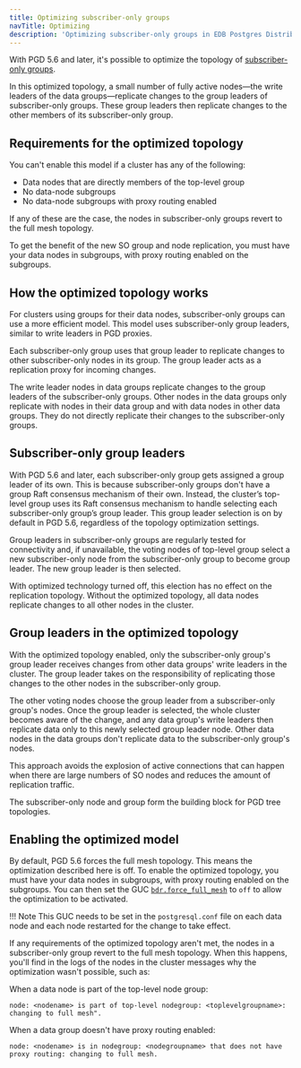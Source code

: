 ```yaml
---
title: Optimizing subscriber-only groups
navTitle: Optimizing
description: 'Optimizing subscriber-only groups in EDB Postgres Distributed.'
---
```


With PGD 5.6 and later, it's possible to optimize the topology of [subscriber-only groups](overview). 

In this optimized topology, a small number of fully active nodes&mdash;the write leaders of the data groups&mdash;replicate changes to the group leaders of subscriber-only groups. These group leaders then replicate changes to the other members of its subscriber-only group.

## Requirements for the optimized topology

You can't enable this model if a cluster has any of the following:

* Data nodes that are directly members of the top-level group
* No data-node subgroups
* No data-node subgroups with proxy routing enabled

If any of these are the case, the nodes in subscriber-only groups revert to the full mesh topology.

To get the benefit of the new SO group and node replication, you must have your data nodes in subgroups, with proxy routing enabled on the subgroups.

## How the optimized topology works

For clusters using groups for their data nodes, subscriber-only groups can use a more efficient model. This model uses subscriber-only group leaders, similar to write leaders in PGD proxies.

Each subscriber-only group uses that group leader to replicate changes to other subscriber-only nodes in its group. The group leader acts as a replication proxy for incoming changes.

The write leader nodes in data groups replicate changes to the group leaders of the subscriber-only groups. Other nodes in the data groups only replicate with nodes in their data group and with data nodes in other data groups. They do not directly replicate their changes to the subscriber-only groups.

## Subscriber-only group leaders

With PGD 5.6 and later, each subscriber-only group gets assigned a group leader of its own. 
This is because subscriber-only groups don't have a group Raft consensus mechanism of their own. 
Instead, the cluster’s top-level group uses its Raft consensus mechanism to handle selecting each subscriber-only group’s group leader.
This group leader selection is on by default in PGD 5.6, regardless of the topology optimization settings.

Group leaders in subscriber-only groups are regularly tested for connectivity and, if unavailable, the voting nodes of top-level group select a new subscriber-only node from the subscriber-only group to become group leader. 
The new group leader is then selected.

With optimized technology turned off, this election has no effect on the replication topology. Without the optimized topology, all data nodes replicate changes to all other nodes in the cluster.

## Group leaders in the optimized topology

With the optimized topology enabled, only the subscriber-only group's group leader receives changes from other data groups' write leaders in the cluster. The group leader takes on the responsibility of replicating those changes to the other nodes in the subscriber-only group.

The other voting nodes choose the group leader from a subscriber-only group's nodes.
Once the group leader is selected, the whole cluster becomes aware of the change, and any data group's write leaders then replicate data only to this newly selected group leader node. 
Other data nodes in the data groups don't replicate data to the subscriber-only group's nodes.

This approach avoids the explosion of active connections that can happen when there are large numbers of SO nodes and reduces the amount of replication traffic.

The subscriber-only node and group form the building block for PGD tree topologies.

## Enabling the optimized model

By default, PGD 5.6 forces the full mesh topology. This means the optimization described here is off.
To enable the optimized topology, you must have your data nodes in subgroups, with proxy routing enabled on the subgroups.
You can then set the GUC [`bdr.force_full_mesh`](/pgd/5.8/reference/pgd-settings#bdrforce_full_mesh) to `off` to allow the optimization to be activated.

!!! Note
    This GUC needs to be set in the `postgresql.conf` file on each data node and each node restarted for the change to take effect.

If any requirements of the optimized topology aren't met, the nodes in a subscriber-only group revert to the full mesh topology. When this happens, you'll find in the logs of the nodes in the cluster messages why the optimization wasn't possible, such as:

When a data node is part of the top-level node group:

```plaintext
node: <nodename> is part of top-level nodegroup: <toplevelgroupname>: changing to full mesh".
```

When a data group doesn't have proxy routing enabled:

```plaintext
node: <nodename> is in nodegroup: <nodegroupname> that does not have proxy routing: changing to full mesh.
```
